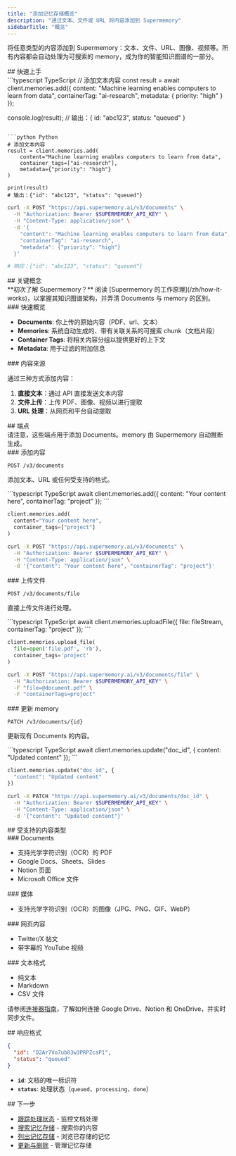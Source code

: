 ```yaml
---
title: "添加记忆存储概览"
description: "通过文本、文件或 URL 将内容添加到 Supermemory"
sidebarTitle: "概览"
---
```


将任意类型的内容添加到 Supermemory：文本、文件、URL、图像、视频等。所有内容都会自动处理为可搜索的 memory，成为你的智能知识图谱的一部分。

<div id="quick-start">
  ## 快速上手
</div>

<CodeGroup>
  ```typescript TypeScript
  // 添加文本内容
  const result = await client.memories.add({
    content: "Machine learning enables computers to learn from data",
    containerTag: "ai-research",
    metadata: { priority: "high" }
  });

  console.log(result);
  // 输出：{ id: "abc123", status: "queued" }
  ```

  ```python Python
  # 添加文本内容
  result = client.memories.add(
      content="Machine learning enables computers to learn from data",
      container_tags=["ai-research"],
      metadata={"priority": "high"}
  )

  print(result)
  # 输出：{"id": "abc123", "status": "queued"}
  ```

  ```bash cURL
  curl -X POST "https://api.supermemory.ai/v3/documents" \
    -H "Authorization: Bearer $SUPERMEMORY_API_KEY" \
    -H "Content-Type: application/json" \
    -d '{
      "content": "Machine learning enables computers to learn from data",
      "containerTag": "ai-research",
      "metadata": {"priority": "high"}
    }'

  # 响应：{"id": "abc123", "status": "queued"}
  ```
</CodeGroup>

<div id="key-concepts">
  ## 关键概念
</div>

<Note>
  **初次了解 Supermemory？** 阅读 [Supermemory 的工作原理](/zh/how-it-works)，以掌握其知识图谱架构，并弄清 Documents 与 memory 的区别。
</Note>

<div id="quick-overview">
  ### 快速概览
</div>

* **Documents**: 你上传的原始内容（PDF、url、文本）
* **Memories**: 系统自动生成的、带有关联关系的可搜索 chunk（文档片段）
* **Container Tags**: 将相关内容分组以提供更好的上下文
* **Metadata**: 用于过滤的附加信息

<div id="content-sources">
  ### 内容来源
</div>

通过三种方式添加内容：

1. **直接文本**：通过 API 直接发送文本内容
2. **文件上传**：上传 PDF、图像、视频以进行提取
3. **URL 处理**：从网页和平台自动提取

<div id="endpoints">
  ## 端点
</div>

<Warning>
  请注意，这些端点用于添加 Documents。memory 由 Supermemory 自动推断生成。
</Warning>

<div id="add-content">
  ### 添加内容
</div>

`POST /v3/documents`

添加文本、URL 或任何受支持的格式。

<CodeGroup>
  ```typescript TypeScript
  await client.memories.add({
    content: "Your content here",
    containerTag: "project"
  });
  ```

  ```python Python
  client.memories.add(
    content="Your content here",
    container_tags=["project"]
  )
  ```

  ```bash cURL
  curl -X POST "https://api.supermemory.ai/v3/documents" \
    -H "Authorization: Bearer $SUPERMEMORY_API_KEY" \
    -H "Content-Type: application/json" \
    -d '{"content": "Your content here", "containerTag": "project"}'
  ```
</CodeGroup>

<div id="upload-file">
  ### 上传文件
</div>

`POST /v3/documents/file`

直接上传文件进行处理。

<CodeGroup>
  ```typescript TypeScript
  await client.memories.uploadFile({
    file: fileStream,
    containerTag: "project"
  });
  ```

  ```python Python
  client.memories.upload_file(
    file=open('file.pdf', 'rb'),
    container_tags='project'
  )
  ```

  ```bash cURL
  curl -X POST "https://api.supermemory.ai/v3/documents/file" \
    -H "Authorization: Bearer $SUPERMEMORY_API_KEY" \
    -F "file=@document.pdf" \
    -F "containerTags=project"
  ```
</CodeGroup>

<div id="update-memory">
  ### 更新 memory
</div>

`PATCH /v3/documents/{id}`

更新现有 Documents 的内容。

<CodeGroup>
  ```typescript TypeScript
  await client.memories.update("doc_id", {
    content: "Updated content"
  });
  ```

  ```python Python
  client.memories.update("doc_id", {
    "content": "Updated content"
  })
  ```

  ```bash cURL
  curl -X PATCH "https://api.supermemory.ai/v3/documents/doc_id" \
    -H "Authorization: Bearer $SUPERMEMORY_API_KEY" \
    -H "Content-Type: application/json" \
    -d '{"content": "Updated content"}'
  ```
</CodeGroup>

<div id="supported-content-types">
  ## 受支持的内容类型
</div>

<div id="documents">
  ### Documents
</div>

* 支持光学字符识别（OCR）的 PDF
* Google Docs、Sheets、Slides
* Notion 页面
* Microsoft Office 文件

<div id="media">
  ### 媒体
</div>

* 支持光学字符识别（OCR）的图像（JPG、PNG、GIF、WebP）

<div id="web-content">
  ### 网页内容
</div>

* Twitter/X 帖文
* 带字幕的 YouTube 视频

<div id="text-formats">
  ### 文本格式
</div>

* 纯文本
* Markdown
* CSV 文件

<Note> 请参阅[连接器指南](/zh/connectors/overview)，了解如何连接 Google Drive、Notion 和 OneDrive，并实时同步文件。 </Note>

<div id="response-format">
  ## 响应格式
</div>

```json
{
  "id": "D2Ar7Vo7ub83w3PRPZcaP1",
  "status": "queued"
}
```

* **`id`**: 文档的唯一标识符
* **`status`**: 处理状态（`queued`、`processing`、`done`）

<div id="next-steps">
  ## 下一步
</div>

* [跟踪处理状态](/zh/api/track-progress) - 监控文档处理
* [搜索记忆存储](/zh/search/overview) - 搜索你的内容
* [列出记忆存储](/zh/list-memories/overview) - 浏览已存储的记忆
* [更新与删除](/zh/update-delete-memories/overview) - 管理记忆存储
